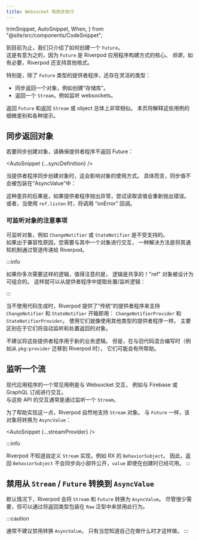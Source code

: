 ```yaml
---
title: Websocket 和同步执行
---
```


  trimSnippet,
  AutoSnippet,
  When,
} from "@site/src/components/CodeSnippet";

<!---
So far, we've only covered on how to create a `Future`.  
This is on purpose, as `Future`s are the core of how Riverpod applications
should be built. _But_, Riverpod also supports other formats if necessary.
-->
到目前为止，我们只介绍了如何创建一个 `Future`。  
这是有意为之的，因为 `Future` 是 Riverpod 应用程序构建方式的核心。
_但是_，如有必要，Riverpod 还支持其他格式。

<!---
In particular, instead of a `Future`, providers are free to:
-->
特别是，除了 `Future` 类型的提供者程序，还存在灵活的类型：

<!---
- Synchronously return an object, such as to create a "Repository".
- Return a `Stream`, such as to listen to websockets.
-->
- 同步返回一个对象，例如创建“存储库”。
- 返回一个 `Stream`，例如监听 websockets。

<!---
Returning a `Future` and returning a `Stream` or an object
is quite similar overall. Think of this page as
an explanation of subtle differences and various tips for those use-cases.
-->
返回 `Future` 和返回 `Stream` 或 object 总体上非常相似。
本页将解释这些用例的细微差别和各种提示。

<!---
## Synchronously returning an object
-->
## 同步返回对象

<!---
To synchronously create an object, make sure that your
provider does not return a Future:
-->
若要同步创建对象，请确保提供者程序不返回 Future：

<AutoSnippet {...syncDefinition} />

<!---
When a provider synchronously creates an object,
this impacts how the object is consumed.
In particular, synchronous values are not wrapped
in an "AsyncValue":
-->
当提供者程序同步创建对象时，这会影响对象的使用方式。
具体而言，同步值不会被包装在“AsyncValue”中：

<AutoSnippet raw={syncConsumer} />

<!---
The consequence of this difference is that if your provider
throws, trying to read the value will rethrow the error.
Alternatively, when using `ref.listen`, the "onError" callback
will be invoked.
-->
这种差异的后果是，如果提供者程序抛出异常，尝试读取该值会重新抛出错误。
或者，当使用 `ref.listen` 时，将调用 “onError” 回调。

<!---
### Listenable objects considerations
-->
### 可监听对象的注意事项

<When codegen={true}>

<!---
Listenable objects such as `ChangeNotifier` or `StateNotifier` are not supported.  
If, for compatibility reasons, you need to interact with one of such objects,
one workaround is to pipe their notification mechanism to Riverpod.
-->
可监听对象，例如 `ChangeNotifier` 或 `StateNotifier` 是不受支持的。  
如果出于兼容性原因，您需要与其中一个对象进行交互，
一种解决方法是将其通知机制通过管道传递给 Riverpod。

<AutoSnippet raw={pipeChangeNotifier} />

:::info
<!---
In case you need such logic many times, it is worth noting that
the logic shared! The "ref" object is designed to be composable.
This enables extracting the dispose/listening logic out of the provider:
-->
如果你多次需要这样的逻辑，值得注意的是，
逻辑是共享的！"ref" 对象被设计为可组合的。
这样就可以从提供者程序中提取处置/监听逻辑：

<AutoSnippet raw={sharedPipeChangeNotifier} />
:::

</When>

<When codegen={false}>

<!---
When not using code-generation, Riverpod offers "legacy" providers
to support `ChangeNotifier` and `StateNotifier` out of the box:
`ChangeNotifierProvider` and `StateNotifierProvider`. Using them is
similar to using other kinds of providers. The main difference is
that they will both listen and dispose of the returned object automatically.
-->
当不使用代码生成时，Riverpod 提供了“传统”的提供者程序来支持
`ChangeNotifier` 和 `StateNotifier` 开箱即用：
`ChangeNotifierProvider` 和 `StateNotifierProvider`。
使用它们就像使用其他类型的提供者程序一样。
主要区别在于它们将自动监听和处置返回的对象。

<!---
These providers are not recommended for new business logic.
But they can be helpful when interacting with legacy code,
such as when migrating from `pkg:provider` to Riverpod.
-->
不建议将这些提供者程序用于新的业务逻辑。
但是，在与旧代码混合编写时（例如从 `pkg:provider` 迁移到 Riverpod 时），
它们可能会有所帮助。

<AutoSnippet raw={changeNotifierProvider} />

</When>

<!---
## Listening to a Stream
-->
## 监听一个流

<!---
A common use-case of modern applications is to interact with websockets,
such as with Firebase or GraphQL subscriptions.  
Interacting with those APIs is often done by listening to a `Stream`.
-->
现代应用程序的一个常见用例是与 Websocket 交互，
例如与 Firebase 或 GraphQL 订阅进行交互。  
与这些 API 的交互通常是通过监听一个 `Stream`。

<!---
To help with that, Riverpod naturally supports `Stream` objects.
Like with `Future`s, the object will be converted to an `AsyncValue`:
-->
为了帮助实现这一点，Riverpod 自然地支持 `Stream` 对象。
与 `Future` 一样，该对象将转换为 `AsyncValue`：

<AutoSnippet {...streamProvider} />

:::info
<!---
Riverpod is not aware of custom `Stream` implementations, such as
RX's `BehaviorSubject`.
As such, returning a `BehaviorSubject` will not expose the `value`
synchronously to widgets, even if already available on creation.
-->
Riverpod 不知道自定义 `Stream` 实现，例如 RX 的 `BehaviorSubject`。
因此，返回 `BehaviorSubject` 不会同步向小部件公开，`value` 即使在创建时已经可用。
:::

<!---
## Disabling conversion of `Stream`s/`Future`s to `AsyncValue`
-->
## 禁用从 `Stream` / `Future` 转换到 `AsyncValue`

<!---
By default, Riverpod will convert `Stream`s and `Future`s to `AsyncValue`.
Although rarely needed, it is possible to disable this behavior by wrapping
the return type in a `Raw` typedef.
-->
默认情况下，Riverpod 会将 `Stream` 和 `Future` 转换为 `AsyncValue`。
尽管很少需要，但可以通过将返回类型包装在 `Raw` 泛型中来禁用此行为。

:::caution
<!---
It is generally discouraged to disable the `AsyncValue` conversion.
Do so only if you know what you are doing.
-->
通常不建议禁用转换 `AsyncValue`。
只有当您知道自己在做什么时才这样做。
:::

<AutoSnippet raw={rawUsage} />
